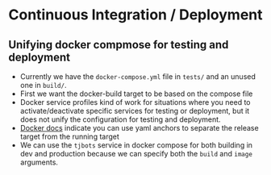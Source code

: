 # Continuous Integration / Deployment

## Unifying docker compmose for testing and deployment 

- Currently we have the `docker-compose.yml` file in `tests/` and an unused one in `build/`.
- First we want the docker-build target to be based on the compose file
- Docker service profiles kind of work for situations where you need to activate/deactivate specific services for testing or deployment, but it does not unify the configuration for testing and deployment.
- [Docker docs](https://docs.docker.com/build/bake/compose-file/) indicate you can use yaml anchors to separate the release target from the running target
- We can use the `tjbots` service in docker compose for both building in dev and production because we can specify both the `build` and `image` arguments. 